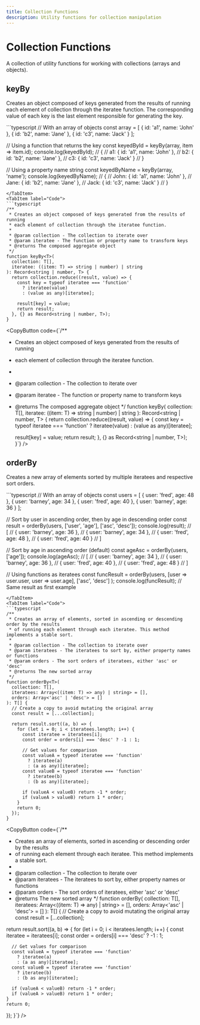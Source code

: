 ```yaml
---
title: Collection Functions
description: Utility functions for collection manipulation
---
```



# Collection Functions

A collection of utility functions for working with collections (arrays and objects).

## keyBy

Creates an object composed of keys generated from the results of running each element of collection through the iteratee function. The corresponding value of each key is the last element responsible for generating the key.

<Tabs>
  <TabItem label="Usage">
  ```typescript
  // With an array of objects
  const array = [
    { id: 'a1', name: 'John' },
    { id: 'b2', name: 'Jane' },
    { id: 'c3', name: 'Jack' }
  ];
  
  // Using a function that returns the key
  const keyedById = keyBy(array, item => item.id);
  console.log(keyedById);
  // {
  //   a1: { id: 'a1', name: 'John' },
  //   b2: { id: 'b2', name: 'Jane' },
  //   c3: { id: 'c3', name: 'Jack' }
  // }
  
  // Using a property name string
  const keyedByName = keyBy(array, 'name');
  console.log(keyedByName);
  // {
  //   John: { id: 'a1', name: 'John' },
  //   Jane: { id: 'b2', name: 'Jane' },
  //   Jack: { id: 'c3', name: 'Jack' }
  // }
  ```
  </TabItem>
  <TabItem label="Code">
  ```typescript
  /**
   * Creates an object composed of keys generated from the results of running
   * each element of collection through the iteratee function.
   * 
   * @param collection - The collection to iterate over
   * @param iteratee - The function or property name to transform keys
   * @returns The composed aggregate object
   */
  function keyBy<T>(
    collection: T[],
    iteratee: ((item: T) => string | number) | string
  ): Record<string | number, T> {
    return collection.reduce((result, value) => {
      const key = typeof iteratee === 'function'
        ? iteratee(value)
        : (value as any)[iteratee];
      
      result[key] = value;
      return result;
    }, {} as Record<string | number, T>);
  }
  ```
  <CopyButton code={`/**
 * Creates an object composed of keys generated from the results of running
 * each element of collection through the iteratee function.
 * 
 * @param collection - The collection to iterate over
 * @param iteratee - The function or property name to transform keys
 * @returns The composed aggregate object
 */
function keyBy<T>(
  collection: T[],
  iteratee: ((item: T) => string | number) | string
): Record<string | number, T> {
  return collection.reduce((result, value) => {
    const key = typeof iteratee === 'function'
      ? iteratee(value)
      : (value as any)[iteratee];
    
    result[key] = value;
    return result;
  }, {} as Record<string | number, T>);
}`} />
  </TabItem>
</Tabs>

## orderBy

Creates a new array of elements sorted by multiple iteratees and respective sort orders.

<Tabs>
  <TabItem label="Usage">
  ```typescript
  // With an array of objects
  const users = [
    { user: 'fred', age: 48 },
    { user: 'barney', age: 34 },
    { user: 'fred', age: 40 },
    { user: 'barney', age: 36 }
  ];
  
  // Sort by user in ascending order, then by age in descending order
  const result = orderBy(users, ['user', 'age'], ['asc', 'desc']);
  console.log(result);
  // [
  //   { user: 'barney', age: 36 },
  //   { user: 'barney', age: 34 },
  //   { user: 'fred', age: 48 },
  //   { user: 'fred', age: 40 }
  // ]
  
  // Sort by age in ascending order (default)
  const ageAsc = orderBy(users, ['age']);
  console.log(ageAsc);
  // [
  //   { user: 'barney', age: 34 },
  //   { user: 'barney', age: 36 },
  //   { user: 'fred', age: 40 },
  //   { user: 'fred', age: 48 }
  // ]
  
  // Using functions as iteratees
  const funcResult = orderBy(users, 
    [user => user.user, user => user.age], 
    ['asc', 'desc']
  );
  console.log(funcResult);
  // Same result as first example
  ```
  </TabItem>
  <TabItem label="Code">
  ```typescript
  /**
   * Creates an array of elements, sorted in ascending or descending order by the results
   * of running each element through each iteratee. This method implements a stable sort.
   * 
   * @param collection - The collection to iterate over
   * @param iteratees - The iteratees to sort by, either property names or functions
   * @param orders - The sort orders of iteratees, either 'asc' or 'desc'
   * @returns The new sorted array
   */
  function orderBy<T>(
    collection: T[],
    iteratees: Array<((item: T) => any) | string> = [],
    orders: Array<'asc' | 'desc'> = []
  ): T[] {
    // Create a copy to avoid mutating the original array
    const result = [...collection];
    
    return result.sort((a, b) => {
      for (let i = 0; i < iteratees.length; i++) {
        const iteratee = iteratees[i];
        const order = orders[i] === 'desc' ? -1 : 1;
        
        // Get values for comparison
        const valueA = typeof iteratee === 'function' 
          ? iteratee(a) 
          : (a as any)[iteratee];
        const valueB = typeof iteratee === 'function' 
          ? iteratee(b) 
          : (b as any)[iteratee];
        
        if (valueA < valueB) return -1 * order;
        if (valueA > valueB) return 1 * order;
      }
      return 0;
    });
  }
  ```
  <CopyButton code={`/**
 * Creates an array of elements, sorted in ascending or descending order by the results
 * of running each element through each iteratee. This method implements a stable sort.
 * 
 * @param collection - The collection to iterate over
 * @param iteratees - The iteratees to sort by, either property names or functions
 * @param orders - The sort orders of iteratees, either 'asc' or 'desc'
 * @returns The new sorted array
 */
function orderBy<T>(
  collection: T[],
  iteratees: Array<((item: T) => any) | string> = [],
  orders: Array<'asc' | 'desc'> = []
): T[] {
  // Create a copy to avoid mutating the original array
  const result = [...collection];
  
  return result.sort((a, b) => {
    for (let i = 0; i < iteratees.length; i++) {
      const iteratee = iteratees[i];
      const order = orders[i] === 'desc' ? -1 : 1;
      
      // Get values for comparison
      const valueA = typeof iteratee === 'function' 
        ? iteratee(a) 
        : (a as any)[iteratee];
      const valueB = typeof iteratee === 'function' 
        ? iteratee(b) 
        : (b as any)[iteratee];
      
      if (valueA < valueB) return -1 * order;
      if (valueA > valueB) return 1 * order;
    }
    return 0;
  });
}`} />
  </TabItem>
</Tabs>
